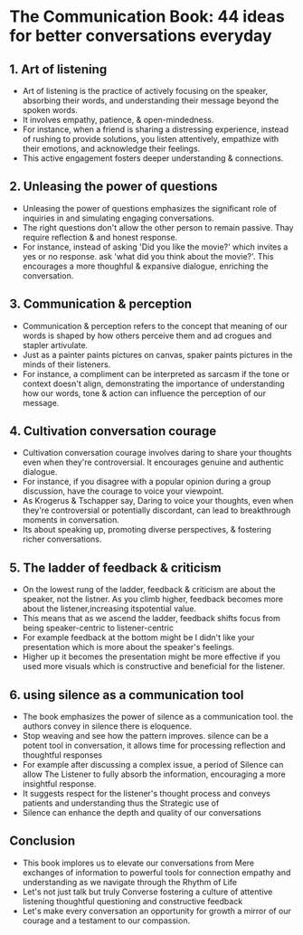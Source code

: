 # The Communication Book: 44 ideas for better conversations everyday

## 1. Art of listening

- Art of listening is the practice of actively focusing on the speaker, absorbing their words, and understanding their message beyond the spoken words.
- It involves empathy, patience, & open-mindedness.
- For instance, when a friend is sharing a distressing experience, instead of rushing to provide solutions, you listen attentively, empathize with their emotions, and acknowledge their feelings.
- This active engagement fosters deeper understanding & connections.

## 2. Unleasing the power of questions

- Unleasing the power of questions emphasizes the significant role of inquiries in and simulating engaging conversations.
- The right questions don't allow the other person to remain passive. Thay require reflection & and honest response.
- For instance, instead of asking 'Did you like the movie?' which invites a yes or no response. ask 'what did you think about the movie?'. This encourages a more thoughful & expansive dialogue, enriching the conversation.

## 3. Communication & perception

- Communication & perception refers to the concept that meaning of our words is shaped by how others perceive them and ad crogues and stapler artivulate.
- Just as a painter paints pictures on canvas, spaker paints pictures in the minds of their listeners.
- For instance, a compliment can be interpreted as sarcasm if the tone or context doesn't align, demonstrating the importance of understanding how our words, tone & action can influence the perception of our message.

## 4. Cultivation conversation courage

- Cultivation conversation courage involves daring to share your thoughts even when they're controversial. It encourages genuine and authentic dialogue.
- For instance, if you disagree with a popular opinion during a group discussion, have the courage to voice your viewpoint.
- As Krogerus & Tschapper say, Daring to voice your thoughts, even when they're controversial or potentially discordant, can lead to breakthrough moments in conversation.
- Its about speaking up, promoting diverse perspectives, & fostering richer conversations.

## 5. The ladder of feedback & criticism

- On the lowest rung of the ladder, feedback & criticism are about the speaker, not the listner. As you climb higher, feedback becomes more about the listener,increasing itspotential value.
- This means that as we ascend the ladder, feedback shifts focus from being speaker-centric to listener-centric
- For example feedback at the bottom might be I didn't like your presentation which is more about the speaker's feelings.
- Higher up it becomes the presentation might be more effective if you used more visuals which is constructive and beneficial for the listener.

## 6. using silence as a communication tool

- The book emphasizes the power of silence as a communication tool. the authors convey in silence there is eloquence.
- Stop weaving and see how the pattern improves. silence can be a potent tool in conversation, it allows time for processing reflection and thoughtful responses
- For example after discussing a complex issue, a period of Silence can allow The Listener to fully absorb the information, encouraging a more insightful response.
- It suggests respect for the listener's thought process and conveys patients and understanding thus the Strategic use of
- Silence can enhance the depth and quality of our conversations

## Conclusion

- This book implores us to elevate our conversations from Mere exchanges of information to powerful tools for connection empathy and understanding as we navigate through the Rhythm of Life
- Let's not just talk but truly Converse fostering a culture of attentive listening thoughtful questioning and constructive feedback
- Let's make every conversation an opportunity for growth a mirror of our courage and a testament to our compassion.
